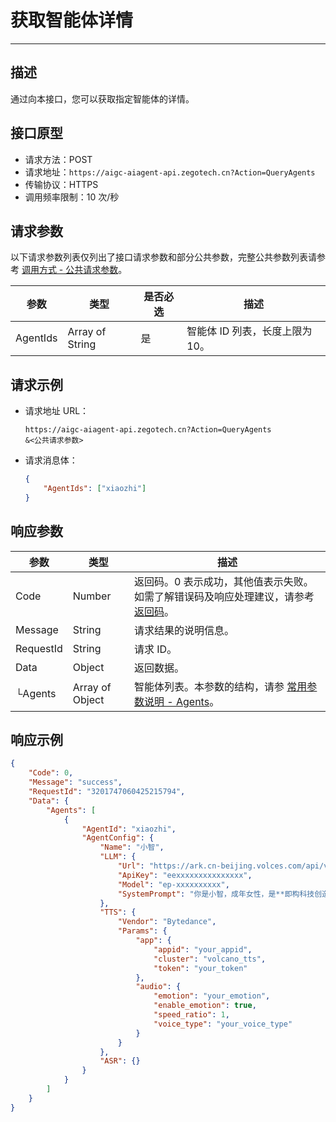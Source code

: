 # 获取智能体详情
---

##  描述

通过向本接口，您可以获取指定智能体的详情。

## 接口原型

- 请求方法：POST
- 请求地址：`https://aigc-aiagent-api.zegotech.cn?Action=QueryAgents`
- 传输协议：HTTPS
- 调用频率限制：10 次/秒

## 请求参数

以下请求参数列表仅列出了接口请求参数和部分公共参数，完整公共参数列表请参考 [调用方式 - 公共请求参数](./../Accessing%20Server%20APIs.mdx#公共请求参数)。

| 参数               | 类型   | 是否必选 | 描述             |
|------------------|------|------|-------------------------|
| AgentIds          | Array of String | 是    | 智能体 ID 列表，长度上限为 10。 |

## 请求示例

- 请求地址 URL：

    ```https
    https://aigc-aiagent-api.zegotech.cn?Action=QueryAgents
    &<公共请求参数>
    ```

- 请求消息体：

    ```json
    {
        "AgentIds": ["xiaozhi"]
    }
    ```
## 响应参数

| 参数 | 类型 | 描述 |
|------|------|------|
| Code | Number | 返回码。0 表示成功，其他值表示失败。如需了解错误码及响应处理建议，请参考 [返回码](./../Return%20codes.mdx)。 |
| Message | String | 请求结果的说明信息。 |
| RequestId | String | 请求 ID。 |
| Data | Object | 返回数据。 |
| └Agents | Array of Object | 智能体列表。本参数的结构，请参 [常用参数说明 - Agents](./../Common%20Parameter%20Description.mdx#agents)。

## 响应示例

```json
{
    "Code": 0,
    "Message": "success",
    "RequestId": "3201747060425215794",
    "Data": {
        "Agents": [
            {
                "AgentId": "xiaozhi",
                "AgentConfig": {
                    "Name": "小智",
                    "LLM": {
                        "Url": "https://ark.cn-beijing.volces.com/api/v3/chat/completions",
                        "ApiKey": "eexxxxxxxxxxxxxxx",
                        "Model": "ep-xxxxxxxxxx",
                        "SystemPrompt": "你是小智，成年女性，是**即构科技创造的陪伴助手**，上知天文下知地理，聪明睿智、热情友善。\n对话要求：1、按照人设要求与用户对话。\n2、不能超过100字。"
                    },
                    "TTS": {
                        "Vendor": "Bytedance",
                        "Params": {
                            "app": {
                                "appid": "your_appid",
                                "cluster": "volcano_tts",
                                "token": "your_token"
                            },
                            "audio": {
                                "emotion": "your_emotion",
                                "enable_emotion": true,
                                "speed_ratio": 1,
                                "voice_type": "your_voice_type"
                            }
                        }
                    },
                    "ASR": {}
                }
            }
        ]
    }
}
```